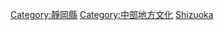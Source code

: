 {{日本行政區劃分類導航|文化}}
{{Commonscat|Culture of Shizuoka prefecture}}

[[Category:靜岡縣|Category:靜岡縣]]
[[Category:中部地方文化|Category:中部地方文化]]
[[Category:日本各都道府縣文化|Shizuoka]]